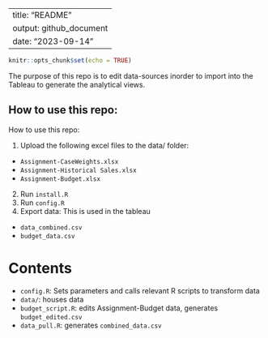
---
title: "README"
output: github_document
date: "2023-09-14"
---

```r
knitr::opts_chunk$set(echo = TRUE)
```

The purpose of this repo is to edit data-sources inorder to import into the Tableau to generate the analytical views. 

## How to use this repo:

How to use this repo:

1. Upload the following excel files to the data/ folder: 
  - `Assignment-CaseWeights.xlsx`
  - `Assignment-Historical Sales.xlsx`
  - `Assignment-Budget.xlsx`
  
2. Run `install.R`
3. Run `config.R`
4. Export data: This is used in the tableau
  - `data_combined.csv`
  - `budget_data.csv`

# Contents

* `config.R`: Sets parameters and calls relevant R scripts to transform data
* `data/`: houses data
* `budget_script.R`: edits Assignment-Budget data, generates `budget_edited.csv`
* `data_pull.R`: generates `combined_data.csv`




